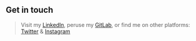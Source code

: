## Get in touch

> Visit my <a href="https://www.linkedin.com/in/jackglenn5/" target="_blank">LinkedIn</a>,
 peruse my <a href="https://gitlab.com/jackg627" target="_blank">GitLab</a>,
> or find me on other platforms: <a href="https://twitter.com/Jack12658076" target="_blank">Twitter</a>
 & <a href="https://www.instagram.com/jackglenn5/" target="_blank">Instagram</a>



